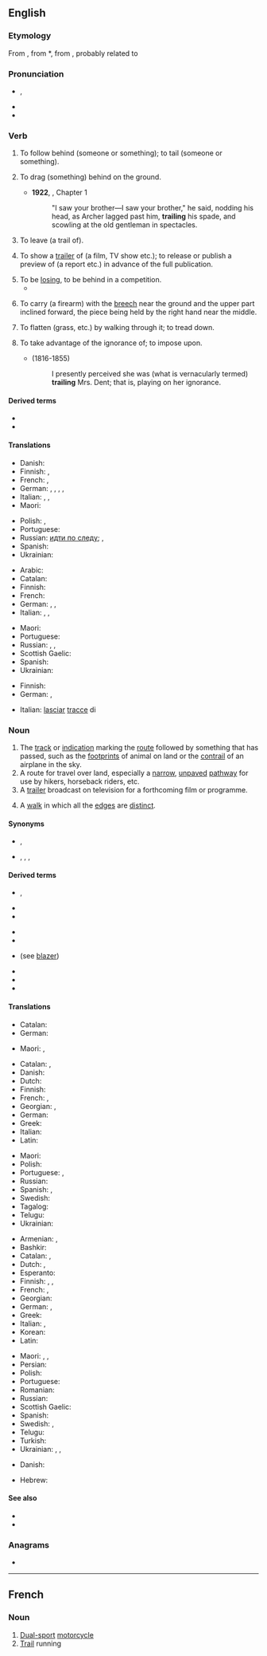 {{also|Trail}}
==English==
{{wikipedia|dab=trail (disambiguation)|trail}}

===Etymology===
From {{etyl|fro|en}} {{m|fro|trailler||to tow; pick up the scent of a quarry}}, from {{etyl|VL.|en}} *{{m|la|tragulare||to drag}}, from {{etyl|la|en}} {{m|la|tragula||dragnet, javelin thrown by a strap}}, probably related to {{m|la|trahere||to pull, drag along}}

===Pronunciation===
* {{enPR|trāl}}, {{IPA|/tɹeɪl/|lang=en}}
* {{audio|En-us-trail.ogg|Audio (US)|lang=en}}
* {{rhymes|eɪl|lang=en}}

===Verb===
{{en-verb}}

# {{lb|en|transitive}} To follow behind (someone or something); to tail (someone or something).
#: {{ux|en|The hunters '''trailed''' their prey deep into the woods.}}
# {{lb|en|transitive}} To drag (something) behind on the ground.
#: {{ux|en|You'll get your coat all muddy if you '''trail''' it around like that.}}
#* '''1922''', {{w|Virginia Woolf}}, ''{{w|Jacob's Room}}'' Chapter 1
#*: "I saw your brother—I saw your brother," he said, nodding his head, as Archer lagged past him, '''trailing''' his spade, and scowling at the old gentleman in spectacles.
# {{lb|en|transitive}} To leave (a trail of).
#: {{ux|en|He walked into the house, soaking wet, and '''trailed''' water all over the place.}}
# {{lb|en|transitive}} To show a [[trailer]] of (a film, TV show etc.); to release or publish a preview of (a report etc.) in advance of the full publication.
#: {{ux|en|His new film was '''trailed''' on TV last night.}}
#: {{ux|en|There were no surprises in this morning's much-'''trailed''' budget statement.}}
# To be [[lose|losing]], to be behind in a competition.
#* {{quote-journal|date=December 29, 2011|author=Keith Jackson|work=Daily Record
|title=[http://www.dailyrecord.co.uk/football/spl/celtic/2011/12/29/spl-celtic-1-rangers-0-86908-23665738/ SPL: Celtic 1 Rangers 0]
|passage=Neil Lennon and his players have, in almost no time at all, roared back from '''trailing''' Rangers by 15 points in November to ending the year two points clear.}}
# {{lb|en|military}} To carry (a firearm) with the [[breech]] near the ground and the upper part inclined forward, the piece being held by the right hand near the middle.
# To flatten (grass, etc.) by walking through it; to tread down.
#: {{rfquotek|Longfellow}}
# {{lb|en|dated}} To take advantage of the ignorance of; to impose upon.
#* {{w|Charlotte Brontë}} (1816-1855)
#*: I presently perceived she was (what is vernacularly termed) '''trailing''' Mrs. Dent; that is, playing on her ignorance.

====Derived terms====
<!--derived from the verb-->
* {{l|en|trailer}}
* {{l|en|trail off}}

====Translations====
{{trans-top|follow behind}}
* Danish: {{t|da|følge}}
* Finnish: {{t+|fi|seurata}}, {{t+|fi|jäljittää}}
* French: {{t+|fr|pister}}, {{t+|fr|suivre}}
* German: {{t+|de|folgen}}, {{t+|de|verfolgen}}, {{t+|de|nachstellen}}, {{t|de|nacheilen}}, {{t+|de|nachsetzen}}
* Italian: {{t+|it|pedinare}}, {{t+|it|seguire}}, {{t+|it|inseguire}}
* Maori: {{t|mi|aru}}
{{trans-mid}}
* Polish: {{t+|pl|śledzić}}, {{t+|pl|tropić}}
* Portuguese: {{t+|pt|seguir}}
* Russian: [[идти по следу]]; {{t+|ru|высле́живать|impf}}, {{t+|ru|вы́следить|pf}}
* Spanish: {{t+|es|seguir}}
* Ukrainian: {{t|uk|переслідувати}}
{{trans-bottom}}

{{trans-top|drag behind}}
* Arabic: {{t|ar|جَرَّ}}
* Catalan: {{t+|ca|arrossegar}}
* Finnish: {{t+|fi|raahata}}
* French: {{t+|fr|traîner}}
* German: {{t+|de|schleppen}}, {{t+|de|schleifen}}, {{t+|de|ziehen}}
* Italian: {{t+|it|trascinare}}, {{t+|it|trainare}}, {{t+|it|strascicare}}
{{trans-mid}}
* Maori: {{t|mi|kitō}} {{qualifier|of a garment}}
* Portuguese: {{t+|pt|arrastar}}
* Russian: {{t+|ru|тяну́ть}}, {{t+|ru|волочи́ть}}, {{t+|ru|тащи́ть}}
* Scottish Gaelic: {{t|gd|slaod}}
* Spanish: {{t+|es|arrastrar}}
* Ukrainian: {{t|uk|тягти}}
{{trans-bottom}}

{{trans-top|leave (a trail of)}}
* Finnish: {{t|fi|jättää jälkeensä}}
* German: {{t+|de|zurücklassen}}, {{t|de|eine Spur hinter sich lassen}}
{{trans-mid}}
* Italian: [[lasciare|lasciar]] [[traccia|tracce]] di
{{trans-bottom}}

===Noun===
{{wikipedia|trail|trail (route)}}
{{en-noun}}

# The [[track]] or [[indication]] marking the [[route]] followed by something that has passed, such as the [[footprint]]s of animal on land or the [[contrail]] of an airplane in the sky.
# A route for travel over land, especially a [[narrow]], [[unpaved]] [[pathway]] for use by hikers, horseback riders, etc.
# A [[trailer]] broadcast on television for a forthcoming film or programme.
# {{lb|en|graph theory}} A [[walk]] in which all the [[edge|edges]] are [[distinct]].

====Synonyms====
* {{sense|track of an animal}} {{l|en|spoor}}, {{l|en|sign}}
* {{sense|route for travel over land}} {{l|en|dirt track}}, {{l|en|footpath}}, {{l|en|path}}, {{l|en|track}}

====Derived terms====
{{rel-top3|Terms derived from ''trail'' (noun)}}
* {{l|en|condensation trail}}, {{l|en|contrail}}
* {{l|en|paper trail}}
* {{l|en|sawdust trail}}
{{rel-mid3}}
* {{l|en|star trail}}
* {{l|en|trail bike}}
* {{l|en|trailblazer}} (see [[blazer]])
{{rel-mid3}}
* {{l|en|trailblazing}}
* {{l|en|trail mix}}
* {{l|en|vapour trail|vapo(u)r trail}}
{{rel-bottom}}

====Translations====
{{trans-top|footprints or signs of something/someone has passed previously}}
* Catalan: {{t|ca|rastre|m}}
* German: {{t+|de|Spur|f}}
{{trans-mid}}
* Maori: {{t|mi|paparahi}}, {{t|mi|makatea}}
{{trans-bottom}}

{{trans-top|track followed by a hunter}}
* Catalan: {{t|ca|rastre|m}}, {{t+|ca|pista|f}}
* Danish: {{t|da|spor}}
* Dutch: {{t+|nl|spoor}}
* Finnish: {{t+|fi|jälki}}
* French: {{t+|fr|piste|f}}, {{t+|fr|traces|f-p}}
* Georgian: {{t|ka|ნაკვალევი}}, {{t|ka|კვალი}}
* German: {{t+|de|Spur|f}}
* Greek: {{t+|el|ίχνος|n}}
* Italian: {{t+|it|traccia|f}}
* Latin: {{t|la|vestīgia|n-p}}
{{trans-mid}}
* Maori: {{t|mi|makatea}}
* Polish: {{t+|pl|trop|m}}
* Portuguese: {{t+|pt|rasto|m}}, {{t+|pt|rastro|m}}
* Russian: {{t+|ru|след|m}}
* Spanish: {{t+|es|pista|f}}, {{t+|es|rastro|m}}
* Swedish: {{t+|sv|spår|n}}
* Tagalog: {{t|tl|bagnos}}
* Telugu: {{t+|te|జాడ|tr=jaaDa}}
* Ukrainian: {{t|uk|слід}}
{{trans-bottom}}

{{trans-top|route for travel over land}}
* Armenian: {{t+|hy|արահետ}}, {{t+|hy|շավիղ}}
* Bashkir: {{t|ba|һуҡмаҡ|sc=Cyrl}}
* Catalan: {{t+|ca|pista|f}}, {{t+|ca|corriol|m}}
* Dutch: {{t+|nl|route}}, {{t+|nl|pad|n}}
* Esperanto: {{t|eo|vojsulko}}
* Finnish: {{t+|fi|reitti}}, {{t|fi|eräreitti}}, {{t+|fi|polku}}
* French: {{t+|fr|piste|f}}, {{t+|fr|sentier|m}}
* Georgian: {{t|ka|ბილიკი}}
* German: {{t+|de|Pfad|m}}, {{t+|de|Weg|m}}
* Greek: {{t+|el|μονοπάτι|n}}
* Italian: {{t+|it|sentiero|m}}, {{t+|it|pista|f}}
* Korean: {{t-needed|ko}}
* Latin: {{t|la|semita|f}}
{{trans-mid}}
* Maori: {{t|mi|makenu}}, {{t|mi|maheu}}, {{t|mi|ara}}
* Persian: {{t|fa|مالرو|tr=mâlrow|sc=fa-Arab}}
* Polish: {{t+|pl|ścieżka|f}}
* Portuguese: {{t+|pt|trilha|f}}
* Romanian: {{t-needed|ro}}
* Russian: {{t+|ru|тропа́|f}}
* Scottish Gaelic: {{t|gd|slighe|f}}
* Spanish: {{t+|es|sendero|m}}
* Swedish: {{t+|sv|stig|c}}, {{t+|sv|led|c}}
* Telugu: {{t+|te|జాడ|tr=jaaDa}}
* Turkish: {{t-needed|tr}}
* Ukrainian: {{t|uk|стежка}}, {{t|uk|стежи́на|f}}, {{t|uk|стежи́нка}}
{{trans-bottom}}

{{trans-top|graph theory: a walk}}
* Danish: {{t+|da|tur|c}}
{{trans-mid}}
* Hebrew: {{t|he|מסילה|f}}
{{trans-bottom}}

====See also====
* {{l|en|path}}
* {{l|en|track}}

===Anagrams===
* {{anagrams|en|litra|trial}}

----

==French==

===Noun===
{{fr-noun|f}}

# [[dual-sport#English|Dual-sport]] [[motorcycle]]
# [[trail#English|Trail]] running